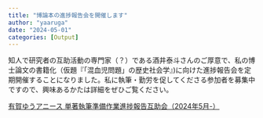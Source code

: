 ```yaml
---
title: "博論本の進捗報告会を開催します"
author: "yaaruga"
date: "2024-05-01"
categories: [Output]
---
```


知人で研究者の互助活動の専門家（？）である酒井泰斗さんのご厚意で、私の博士論文の書籍化（仮題『「混血児問題」の歴史社会学』)に向けた進捗報告会を定期開催することになりました。私に執筆・勤労を促してくださる参加者を募集中ですので、興味あるかたは詳細をぜひご覧ください。

[有賀ゆうアニース 単著執筆準備作業進捗報告互助会（2024年5月-）](https://socio-logic.jp/pr/2024_ArugaYu.php)
